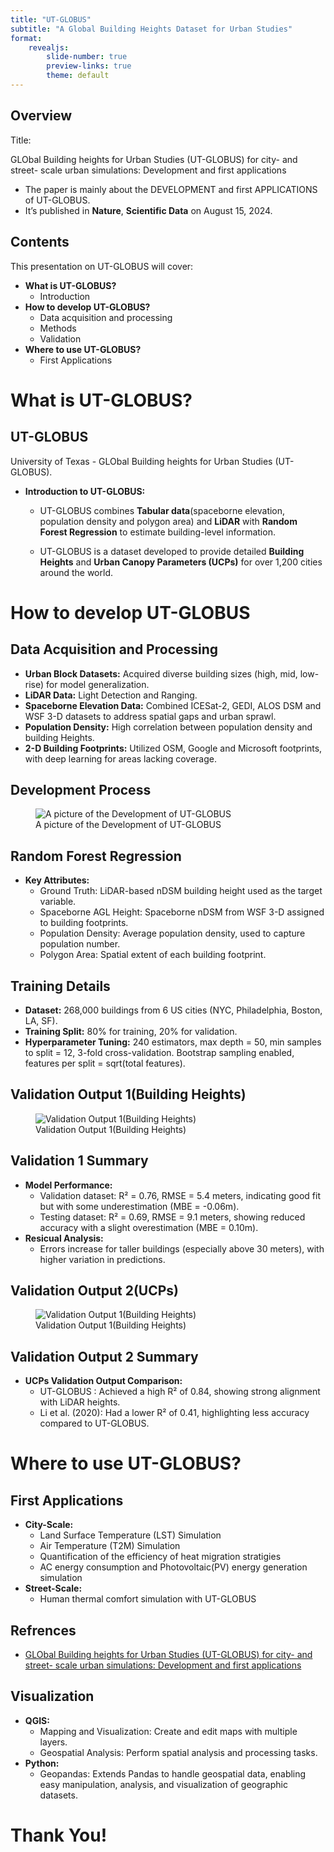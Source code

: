 ```yaml
---
title: "UT-GLOBUS"
subtitle: "A Global Building Heights Dataset for Urban Studies"
format:
    revealjs:
        slide-number: true
        preview-links: true
        theme: default
---
```


## Overview 

Title:

GLObal Building heights for Urban Studies (UT-GLOBUS) for city- and street- scale urban simulations: Development and first applications

- The paper is mainly about the DEVELOPMENT and first APPLICATIONS of UT-GLOBUS.
- It's published in **Nature**, **Scientific Data** on August 15, 2024.

## Contents

This presentation on UT-GLOBUS will cover:

- **What is UT-GLOBUS?**
    - Introduction
- **How to develop UT-GLOBUS?**
    - Data acquisition and processing
    - Methods
    - Validation
- **Where to use UT-GLOBUS?**
    - First Applications

# What is UT-GLOBUS?

## UT-GLOBUS

University of Texas - GLObal Building heights for Urban Studies (UT-GLOBUS).

- **Introduction to UT-GLOBUS:**
    - UT-GLOBUS combines **Tabular data**(spaceborne elevation, population density and polygon area) and **LiDAR** with **Random Forest Regression** to estimate building-level information.

    - UT-GLOBUS is a dataset developed to provide detailed **Building Heights** and **Urban Canopy Parameters (UCPs)** for over 1,200 cities around the world.


# How to develop UT-GLOBUS

## Data Acquisition and Processing

- **Urban Block Datasets:** Acquired diverse building sizes (high, mid, low-rise) for model generalization.
- **LiDAR Data:** Light Detection and Ranging.
- **Spaceborne Elevation Data:** Combined ICESat-2, GEDI, ALOS DSM and WSF 3-D datasets to address spatial gaps and urban sprawl.
- **Population Density:** High correlation between population density and building Heights.
- **2-D Building Footprints:** Utilized OSM, Google and Microsoft footprints, with deep learning for areas lacking coverage.

## Development Process

![A picture of the Development of UT-GLOBUS](Development.jpeg)

## Random Forest Regression

- **Key Attributes:**
    - Ground Truth:  LiDAR-based nDSM building height used as the target variable.
    - Spaceborne AGL Height: Spaceborne nDSM from WSF 3-D assigned to building footprints.
    - Population Density: Average population density, used to capture population number.
    - Polygon Area: Spatial extent of each building footprint.

## Training Details

- **Dataset:** 268,000 buildings from 6 US cities (NYC, Philadelphia, Boston, LA, SF).
- **Training Split:** 80% for training, 20% for validation.
- **Hyperparameter Tuning:** 240 estimators, max depth = 50, min samples to split = 12, 3-fold cross-validation. Bootstrap sampling enabled, features per split = sqrt(total features).

## Validation Output 1(Building Heights)

![Validation Output 1(Building Heights)](Validation_Building_Heights.jpeg)

## Validation 1 Summary

- **Model Performance:**
    - Validation dataset: R² = 0.76, RMSE = 5.4 meters, indicating good fit but with some underestimation (MBE = -0.06m).
    - Testing dataset: R² = 0.69, RMSE = 9.1 meters, showing reduced accuracy with a slight overestimation (MBE = 0.10m).

- **Resicual Analysis:**
    - Errors increase for taller buildings (especially above 30 meters), with higher variation in predictions.

## Validation Output 2(UCPs)

![Validation Output 1(Building Heights)](Validation_Output_UCPs.jpeg)

## Validation Output 2 Summary

- **UCPs Validation Output Comparison:**
    - UT-GLOBUS : Achieved a high R² of 0.84, showing strong alignment with LiDAR heights.
    - Li et al. (2020): Had a lower R² of 0.41, highlighting less accuracy compared to UT-GLOBUS.


# Where to use UT-GLOBUS?

## First Applications

- **City-Scale:**
    - Land Surface Temperature (LST) Simulation
    - Air Temperature (T2M) Simulation
    - Quantification of the efficiency of heat migration stratigies
    - AC energy consumption and Photovoltaic(PV) energy generation simulation

- **Street-Scale:** 
    - Human thermal comfort simulation with UT-GLOBUS

## Refrences

- [GLObal Building heights for Urban Studies (UT-GLOBUS) for city- and street- scale urban simulations: Development and first applications](https://www.nature.com/articles/s41597-024-03719-w)

## Visualization 

- **QGIS:**
    - Mapping and Visualization: Create and edit maps with multiple layers.
    - Geospatial Analysis: Perform spatial analysis and processing tasks.

- **Python:**
    - Geopandas: Extends Pandas to handle geospatial data, enabling easy manipulation, analysis, and visualization of geographic datasets.

# Thank You!